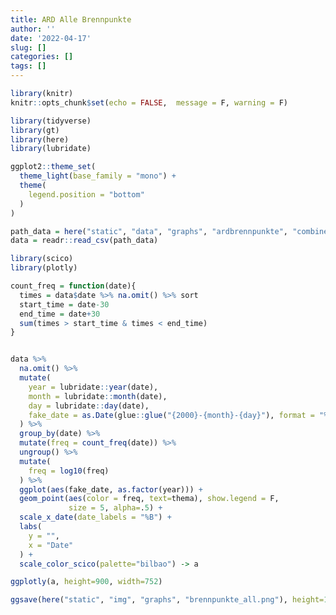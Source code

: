 ```yaml
---
title: ARD Alle Brennpunkte
author: ''
date: '2022-04-17'
slug: []
categories: []
tags: []
---
```


```r
library(knitr)
knitr::opts_chunk$set(echo = FALSE,  message = F, warning = F)
```

```r
library(tidyverse)
library(gt)
library(here)
library(lubridate)

ggplot2::theme_set(
  theme_light(base_family = "mono") +
  theme(
    legend.position = "bottom"
  )
)
```

```r
path_data = here("static", "data", "graphs", "ardbrennpunkte", "combined.csv")
data = readr::read_csv(path_data)
```


```r
library(scico)
library(plotly)

count_freq = function(date){
  times = data$date %>% na.omit() %>% sort
  start_time = date-30
  end_time = date+30
  sum(times > start_time & times < end_time)
}


data %>%
  na.omit() %>%
  mutate(
    year = lubridate::year(date),
    month = lubridate::month(date),
    day = lubridate::day(date),
    fake_date = as.Date(glue::glue("{2000}-{month}-{day}"), format = "%Y-%m-%d")
  ) %>%
  group_by(date) %>%
  mutate(freq = count_freq(date)) %>%
  ungroup() %>% 
  mutate(
    freq = log10(freq)
  ) %>% 
  ggplot(aes(fake_date, as.factor(year))) +
  geom_point(aes(color = freq, text=thema), show.legend = F,
             size = 5, alpha=.5) +
  scale_x_date(date_labels = "%B") +
  labs(
    y = "",
    x = "Date"
  ) +
  scale_color_scico(palette="bilbao") -> a

ggplotly(a, height=900, width=752)

ggsave(here("static", "img", "graphs", "brennpunkte_all.png"), height=16, width=10)

```


<!-- ![](/img/graphs/brennpunkte_all.png) -->



